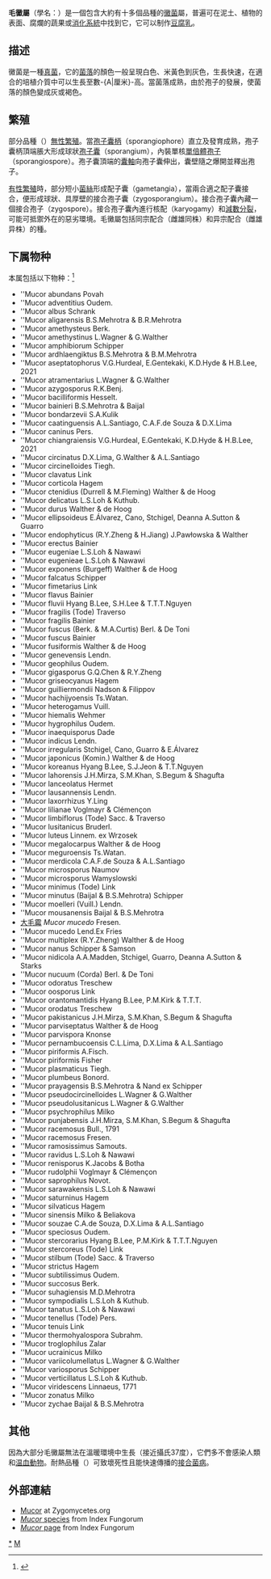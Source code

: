 {{Automatic taxobox
| taxon = Mucor
| authority = [[Fresen.|Fresen.]]
| image = Mucor spec. - Lindsey 1a.jpg
| image_caption = ''Mucor'' sp.
| subdivision_ranks =品種
| subdivision = 見段落。
| synonyms = 
* ''Ascidiophora'' Reichenbach
* ''Calyptromyces'' H.Karsten, 1849
* ''Chionyphe'' Thienemann, 1839
* ''Chlamydomucor'' Bref.
* ''Circinomucor'' Arx
* ''Hydrophora'' Tode
* ''Lactomyces'' Boulanger, 1899
* ''Monilia'' C.H.Persoon, 1794
* ''Mucedo'' Persoon, 1794
* ''Scitovszkya'' S.Schulzer von Müggenburgon Müggenburg et al., 1866
* ''Thelactis'' Martius, 1821
}}
'''毛黴屬'''（學名：{{lang|la|''Mucor''}}）是一個包含大約有十多個品種的[[黴菌|黴菌]]屬，普遍可在泥土、植物的表面、腐爛的蔬果或[[消化系統|消化系統]]中找到它，它可以制作[[豆腐乳|豆腐乳]]。

== 描述 ==
黴菌是一種[[真菌|真菌]]，它的[[菌落|菌落]]的顏色一般呈現白色、米黃色到灰色，生長快速，在適合的培植介質中可以生長至數-{A|厘米}-高。當菌落成熟，由於孢子的發展，使菌落的顏色變成灰或褐色。

== 繁殖 ==
部分品種（{{lang|la|''Mucor mucedo''}}）[[無性繁殖|無性繁殖]]。當[[孢子囊柄|孢子囊柄]]（sporangiophore）直立及發育成熟，孢子囊柄頂端脹大形成球狀[[孢子囊|孢子囊]]（sporangium），內裝單核[[單倍體|單倍體]][[孢子|孢子]]（sporangiospore）。孢子囊頂端的[[囊軸|囊軸]]向孢子囊伸出，囊壁隨之爆開並釋出孢子。

[[有性繁殖|有性繁殖]]時，部分短小[[菌絲|菌絲]]形成配子囊（gametangia），當兩合適之配子囊接合，便形成球狀、具厚壁的接合孢子囊（zygosporangium）。接合孢子囊內藏一個接合孢子（zygospore）。接合孢子囊內進行核配（karyogamy）和[[減數分裂|減數分裂]]，可能可抵禦外在的惡劣環境。毛黴屬包括同宗配合（雌雄同株）和异宗配合（雌雄异株）的種。

==下属物种==
本属包括以下物种：<ref>{{cite web |title=Mucor Fresen., 1850 |url=https://www.gbif.org/species/8774036 |website=}}</ref>
* ''Mucor abundans Povah
* ''Mucor adventitius Oudem.
* ''Mucor albus Schrank
* ''Mucor aligarensis B.S.Mehrotra & B.R.Mehrotra
* ''Mucor amethysteus Berk.
* ''Mucor amethystinus L.Wagner & G.Walther
* ''Mucor amphibiorum Schipper
* ''Mucor ardhlaengiktus B.S.Mehrotra & B.M.Mehrotra
* ''Mucor aseptatophorus V.G.Hurdeal, E.Gentekaki, K.D.Hyde & H.B.Lee, 2021
* ''Mucor atramentarius L.Wagner & G.Walther
* ''Mucor azygosporus R.K.Benj.
* ''Mucor bacilliformis Hesselt.
* ''Mucor bainieri B.S.Mehrotra & Baijal
* ''Mucor bondarzevii S.A.Kulik
* ''Mucor caatinguensis A.L.Santiago, C.A.F.de Souza & D.X.Lima
* ''Mucor caninus Pers.
* ''Mucor chiangraiensis V.G.Hurdeal, E.Gentekaki, K.D.Hyde & H.B.Lee, 2021
* ''Mucor circinatus D.X.Lima, G.Walther & A.L.Santiago
* ''Mucor circinelloides Tiegh.
* ''Mucor clavatus Link
* ''Mucor corticola Hagem
* ''Mucor ctenidius (Durrell & M.Fleming) Walther & de Hoog
* ''Mucor delicatus L.S.Loh & Kuthub.
* ''Mucor durus Walther & de Hoog
* ''Mucor ellipsoideus E.Álvarez, Cano, Stchigel, Deanna A.Sutton & Guarro
* ''Mucor endophyticus (R.Y.Zheng & H.Jiang) J.Pawłowska & Walther
* ''Mucor erectus Bainier
* ''Mucor eugeniae L.S.Loh & Nawawi
* ''Mucor eugenieae L.S.Loh & Nawawi
* ''Mucor exponens (Burgeff) Walther & de Hoog
* ''Mucor falcatus Schipper
* ''Mucor fimetarius Link
* ''Mucor flavus Bainier
* ''Mucor fluvii Hyang B.Lee, S.H.Lee & T.T.T.Nguyen
* ''Mucor fragilis (Tode) Traverso
* ''Mucor fragilis Bainier
* ''Mucor fuscus (Berk. & M.A.Curtis) Berl. & De Toni
* ''Mucor fuscus Bainier
* ''Mucor fusiformis Walther & de Hoog
* ''Mucor genevensis Lendn.
* ''Mucor geophilus Oudem.
* ''Mucor gigasporus G.Q.Chen & R.Y.Zheng
* ''Mucor griseocyanus Hagem
* ''Mucor guilliermondii Nadson & Filippov
* ''Mucor hachijyoensis Ts.Watan.
* ''Mucor heterogamus Vuill.
* ''Mucor hiemalis Wehmer
* ''Mucor hygrophilus Oudem.
* ''Mucor inaequisporus Dade
* ''Mucor indicus Lendn.
* ''Mucor irregularis Stchigel, Cano, Guarro & E.Álvarez
* ''Mucor japonicus (Komin.) Walther & de Hoog
* ''Mucor koreanus Hyang B.Lee, S.J.Jeon & T.T.Nguyen
* ''Mucor lahorensis J.H.Mirza, S.M.Khan, S.Begum & Shagufta
* ''Mucor lanceolatus Hermet
* ''Mucor lausannensis Lendn.
* ''Mucor laxorrhizus Y.Ling
* ''Mucor lilianae Voglmayr & Clémençon
* ''Mucor limbiflorus (Tode) Sacc. & Traverso
* ''Mucor lusitanicus Bruderl.
* ''Mucor luteus Linnem. ex Wrzosek
* ''Mucor megalocarpus Walther & de Hoog
* ''Mucor meguroensis Ts.Watan.
* ''Mucor merdicola C.A.F.de Souza & A.L.Santiago
* ''Mucor microsporus Naumov
* ''Mucor microsporus Wamyslowski
* ''Mucor minimus (Tode) Link
* ''Mucor minutus (Baijal & B.S.Mehrotra) Schipper
* ''Mucor moelleri (Vuill.) Lendn.
* ''Mucor mousanensis Baijal & B.S.Mehrotra
* [[大毛霉|大毛霉]] ''Mucor mucedo'' Fresen.
* ''Mucor mucedo Lend.Ex Fries
* ''Mucor multiplex (R.Y.Zheng) Walther & de Hoog
* ''Mucor nanus Schipper & Samson
* ''Mucor nidicola A.A.Madden, Stchigel, Guarro, Deanna A.Sutton & Starks
* ''Mucor nucuum (Corda) Berl. & De Toni
* ''Mucor odoratus Treschew
* ''Mucor oosporus Link
* ''Mucor orantomantidis Hyang B.Lee, P.M.Kirk & T.T.T.
* ''Mucor orodatus Treschew
* ''Mucor pakistanicus J.H.Mirza, S.M.Khan, S.Begum & Shagufta
* ''Mucor parviseptatus Walther & de Hoog
* ''Mucor parvispora Knonse
* ''Mucor pernambucoensis C.L.Lima, D.X.Lima & A.L.Santiago
* ''Mucor piriformis A.Fisch.
* ''Mucor piriformis Fisher
* ''Mucor plasmaticus Tiegh.
* ''Mucor plumbeus Bonord.
* ''Mucor prayagensis B.S.Mehrotra & Nand ex Schipper
* ''Mucor pseudocircinelloides L.Wagner & G.Walther
* ''Mucor pseudolusitanicus L.Wagner & G.Walther
* ''Mucor psychrophilus Milko
* ''Mucor punjabensis J.H.Mirza, S.M.Khan, S.Begum & Shagufta
* ''Mucor racemosus Bull., 1791
* ''Mucor racemosus Fresen.
* ''Mucor ramosissimus Samouts.
* ''Mucor ravidus L.S.Loh & Nawawi
* ''Mucor renisporus K.Jacobs & Botha
* ''Mucor rudolphii Voglmayr & Clémençon
* ''Mucor saprophilus Novot.
* ''Mucor sarawakensis L.S.Loh & Nawawi
* ''Mucor saturninus Hagem
* ''Mucor silvaticus Hagem
* ''Mucor sinensis Milko & Beliakova
* ''Mucor souzae C.A.de Souza, D.X.Lima & A.L.Santiago
* ''Mucor speciosus Oudem.
* ''Mucor stercorarius Hyang B.Lee, P.M.Kirk & T.T.T.Nguyen
* ''Mucor stercoreus (Tode) Link
* ''Mucor stilbum (Tode) Sacc. & Traverso
* ''Mucor strictus Hagem
* ''Mucor subtilissimus Oudem.
* ''Mucor succosus Berk.
* ''Mucor suhagiensis M.D.Mehrotra
* ''Mucor sympodialis L.S.Loh & Kuthub.
* ''Mucor tanatus L.S.Loh & Nawawi
* ''Mucor tenellus (Tode) Pers.
* ''Mucor tenuis Link
* ''Mucor thermohyalospora Subrahm.
* ''Mucor troglophilus Zalar
* ''Mucor ucrainicus Milko
* ''Mucor variicolumellatus L.Wagner & G.Walther
* ''Mucor variosporus Schipper
* ''Mucor verticillatus L.S.Loh & Kuthub.
* ''Mucor viridescens Linnaeus, 1771
* ''Mucor zonatus Milko
* ''Mucor zychae Baijal & B.S.Mehrotra

== 其他 ==
因為大部分毛黴屬無法在溫暖環境中生長（接近攝氏37度），它們多不會感染人類和[[温血動物|温血動物]]。耐熱品種（{{lang|la|''Mucor indicus''}}）可致壞死性且能快速傳播的[[接合菌病|接合菌病]]。

== 外部連結 ==
*[http://zygomycetes.org/index.php?id=84 Mucor] {{Wayback|url=http://zygomycetes.org/index.php?id=84 |date=20090211212202 }} at Zygomycetes.org
*[http://www.indexfungorum.org/Names/names.asp?strGenus=Mucor ''Mucor'' species] {{Wayback|url=http://www.indexfungorum.org/Names/names.asp?strGenus=Mucor |date=20090211173432 }} from Index Fungorum
*[http://www.indexfungorum.org/Names/genusrecord.asp?RecordID=25484 ''Mucor'' page] {{Wayback|url=http://www.indexfungorum.org/Names/genusrecord.asp?RecordID=25484 |date=20090211173429 }} from Index Fungorum

{{Taxonbar|from=Q310801}}

[[Category:毛黴屬|*]]
[[Category:毛黴科|M]]